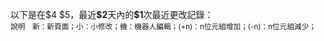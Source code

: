 以下是在$4 $5，最近'''$2'''天內的'''$1'''次最近更改記錄：<br />
<span style="font-size:smaller;">說明　<span class="newpage">新</span>：新頁面；<span class="minor">小</span>：小修改；<span class="bot">機</span>：機器人編輯；<span class="mw-plusminus-pos">(+n)</span>：n位元組增加；<span class="mw-plusminus-neg">(-n)</span>：n位元組減少；</span>